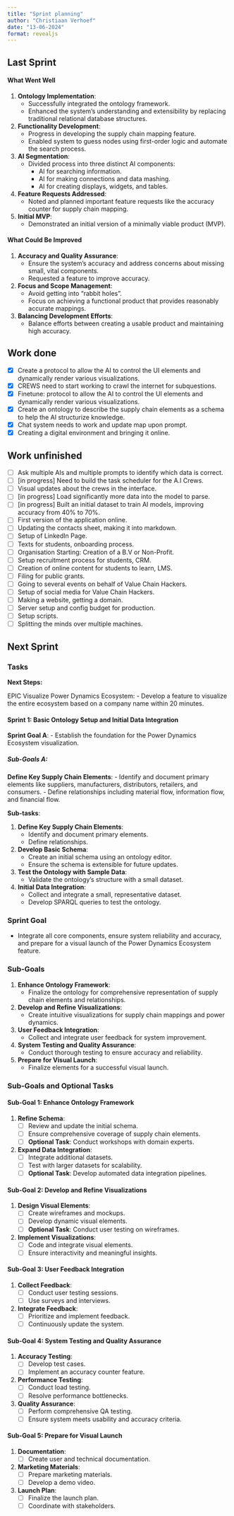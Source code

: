 ```yaml
---
title: "Sprint planning"
author: "Christiaan Verhoef"
date: "13-06-2024"
format: revealjs
---
```


## Last Sprint

#### What Went Well

1. **Ontology Implementation**: 
    - Successfully integrated the ontology framework.
    - Enhanced the system's understanding and extensibility by replacing traditional relational database structures.

2. **Functionality Development**:
    - Progress in developing the supply chain mapping feature.
    - Enabled system to guess nodes using first-order logic and automate the search process.

3. **AI Segmentation**:
    - Divided process into three distinct AI components:
        - AI for searching information.
        - AI for making connections and data mashing.
        - AI for creating displays, widgets, and tables.

4. **Feature Requests Addressed**:
    - Noted and planned important feature requests like the accuracy counter for supply chain mapping.

5. **Initial MVP**:
    - Demonstrated an initial version of a minimally viable product (MVP).

#### What Could Be Improved

1. **Accuracy and Quality Assurance**:
    - Ensure the system's accuracy and address concerns about missing small, vital components.
    - Requested a feature to improve accuracy.

2. **Focus and Scope Management**:
    - Avoid getting into "rabbit holes".
    - Focus on achieving a functional product that provides reasonably accurate mappings.

3. **Balancing Development Efforts**:
    - Balance efforts between creating a usable product and maintaining high accuracy.

## Work done
- [x] Create a protocol to allow the AI to control the UI elements and dynamically render various visualizations.
- [x] CREWS need to start working to crawl the internet for subquestions.
- [x] Finetune: protocol to allow the AI to control the UI elements and dynamically render various visualizations.
- [x] Create an ontology to describe the supply chain elements as a schema to help the AI structurize knowledge.
- [x] Chat system needs to work and update map upon prompt.
- [x] Creating a digital environment and bringing it online.

## Work unfinished

- [ ] Ask multiple AIs and multiple prompts to identify which data is correct.
- [ ] [in progress] Need to build the task scheduler for the A.I Crews.
- [ ] Visual updates about the crews in the interface.
- [ ] [in progress] Load significantly more data into the model to parse.
- [ ] [in progress] Built an initial dataset to train AI models, improving accuracy from 40% to 70%.
- [ ] First version of the application online.
- [ ] Updating the contacts sheet, making it into markdown.
- [ ] Setup of LinkedIn Page.
- [ ] Texts for students, onboarding process.
- [ ] Organisation Starting: Creation of a B.V or Non-Profit.
- [ ] Setup recruitment process for students, CRM.
- [ ] Creation of online content for students to learn, LMS.
- [ ] Filing for public grants.
- [ ] Going to several events on behalf of Value Chain Hackers.
- [ ] Setup of social media for Value Chain Hackers.
- [ ] Making a website, getting a domain.
- [ ] Server setup and config budget for production.
- [ ] Setup scripts.
- [ ] Splitting the minds over multiple machines.

## Next Sprint

### Tasks

**Next Steps:**

EPIC Visualize Power Dynamics Ecosystem: 
- Develop a feature to visualize the entire ecosystem based on a company name within 20 minutes.

#### Sprint 1: Basic Ontology Setup and Initial Data Integration

**Sprint Goal A**: 
- Establish the foundation for the Power Dynamics Ecosystem visualization.

##### Sub-Goals A:

**Define Key Supply Chain Elements**:
- Identify and document primary elements like suppliers, manufacturers, distributors, retailers, and consumers.
- Define relationships including material flow, information flow, and financial flow.

**Sub-tasks**:

1. **Define Key Supply Chain Elements**:
    - Identify and document primary elements.
    - Define relationships.

2. **Develop Basic Schema**:
    - Create an initial schema using an ontology editor.
    - Ensure the schema is extensible for future updates.

3. **Test the Ontology with Sample Data**:
    - Validate the ontology's structure with a small dataset.

4. **Initial Data Integration**:
    - Collect and integrate a small, representative dataset.
    - Develop SPARQL queries to test the ontology.

### Sprint Goal

- Integrate all core components, ensure system reliability and accuracy, and prepare for a visual launch of the Power Dynamics Ecosystem feature.

### Sub-Goals

1. **Enhance Ontology Framework**:
    - Finalize the ontology for comprehensive representation of supply chain elements and relationships.

2. **Develop and Refine Visualizations**:
    - Create intuitive visualizations for supply chain mappings and power dynamics.

3. **User Feedback Integration**:
    - Collect and integrate user feedback for system improvement.

4. **System Testing and Quality Assurance**:
    - Conduct thorough testing to ensure accuracy and reliability.

5. **Prepare for Visual Launch**:
    - Finalize elements for a successful visual launch.

### Sub-Goals and Optional Tasks

#### Sub-Goal 1: Enhance Ontology Framework
1. **Refine Schema**:
    - [ ] Review and update the initial schema.
    - [ ] Ensure comprehensive coverage of supply chain elements.
    - [ ] **Optional Task**: Conduct workshops with domain experts.

2. **Expand Data Integration**:
    - [ ] Integrate additional datasets.
    - [ ] Test with larger datasets for scalability.
    - [ ] **Optional Task**: Develop automated data integration pipelines.

#### Sub-Goal 2: Develop and Refine Visualizations
1. **Design Visual Elements**:
    - [ ] Create wireframes and mockups.
    - [ ] Develop dynamic visual elements.
    - [ ] **Optional Task**: Conduct user testing on wireframes.

2. **Implement Visualizations**:
    - [ ] Code and integrate visual elements.
    - [ ] Ensure interactivity and meaningful insights.

#### Sub-Goal 3: User Feedback Integration
1. **Collect Feedback**:
    - [ ] Conduct user testing sessions.
    - [ ] Use surveys and interviews.

2. **Integrate Feedback**:
    - [ ] Prioritize and implement feedback.
    - [ ] Continuously update the system.

#### Sub-Goal 4: System Testing and Quality Assurance
1. **Accuracy Testing**:
    - [ ] Develop test cases.
    - [ ] Implement an accuracy counter feature.

2. **Performance Testing**:
    - [ ] Conduct load testing.
    - [ ] Resolve performance bottlenecks.

3. **Quality Assurance**:
    - [ ] Perform comprehensive QA testing.
    - [ ] Ensure system meets usability and accuracy criteria.

#### Sub-Goal 5: Prepare for Visual Launch
1. **Documentation**:
    - [ ] Create user and technical documentation.

2. **Marketing Materials**:
    - [ ] Prepare marketing materials.
    - [ ] Develop a demo video.

3. **Launch Plan**:
    - [ ] Finalize the launch plan.
    - [ ] Coordinate with stakeholders.
